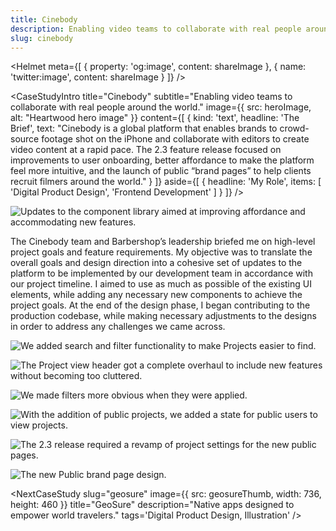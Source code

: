 ```yaml
---
title: Cinebody
description: Enabling video teams to collaborate with real people around the world.
slug: cinebody
---
```



<Helmet
    meta={[
        {
            property: 'og:image',
            content: shareImage
        },
        {
            name: 'twitter:image',
            content: shareImage
        }
    ]}
/>

<CaseStudyIntro
    title="Cinebody"
    subtitle="Enabling video teams to collaborate with real people around the world."
    image={{
        src: heroImage,
        alt: "Heartwood hero image"
    }}
    content={[
        {
            kind: 'text',
            headline: 'The Brief',
            text: "Cinebody is a global platform that enables brands to crowd-source footage shot on the iPhone and collaborate with editors to create video content at a rapid pace. The 2.3 feature release focused on improvements to user onboarding, better affordance to make the platform feel more intuitive, and the launch of public “brand pages” to help clients recruit filmers around the world."
        }
    ]}
    aside={[
        {
            headline: 'My Role',
            items: [
                'Digital Product Design',
                'Frontend Development'
            ]
        }
    ]}
/>

![Updates to the component library aimed at improving affordance and accommodating new features.](/cinebody/Cinebody-Style@2x.png)

The Cinebody team and Barbershop’s leadership briefed me on high-level project goals and feature requirements. My objective was to translate the overall goals and design direction into a cohesive set of updates to the platform to be implemented by our development team in accordance with our project timeline. I aimed to use as much as possible of the existing UI elements, while adding any necessary new components to achieve the project goals. At the end of the design phase, I began contributing to the production codebase, while making necessary adjustments to the designs in order to address any challenges we came across.

![We added search and filter functionality to make Projects easier to find.](/cinebody/Projects@2x.png)

![The Project view header got a complete overhaul to include new features without becoming too cluttered.](/cinebody/Project@2x.png)

![We made filters more obvious when they were applied.](/cinebody/Project-Filtered@2x.png)

![With the addition of public projects, we added a state for public users to view projects.](/cinebody/Public-Project@2x.png)

![The 2.3 release required a revamp of project settings for the new public pages.](/cinebody/Settings@2x.png)

![The new Public brand page design.](/cinebody/Brand-Page@2x.png)


<CaseStudyConclusion
    headline="Results"
    text="Cinebody has continued to grow with the features that our team added. The new public facing pages unlocked the platform’s potential to reach individual contributors. This in turn has increased the value of the platform as a tool for Cinebody’s clients."
/>

<NextCaseStudy
    slug="geosure"
    image={{
        src: geosureThumb,
        width: 736,
        height: 460
    }}
    title="GeoSure"
    description="Native apps designed to empower world travelers."
    tags='Digital Product Design, Illustration'
/>